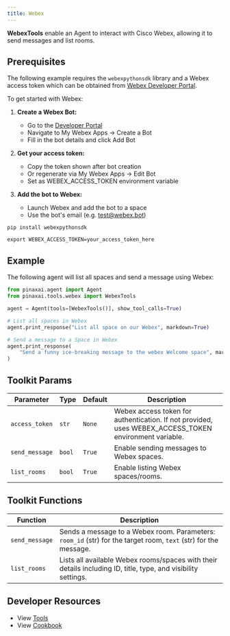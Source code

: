 ```yaml
---
title: Webex
---
```


**WebexTools** enable an Agent to interact with Cisco Webex, allowing it to send messages and list rooms.

## Prerequisites

The following example requires the `webexpythonsdk` library and a Webex access token which can be obtained from [Webex Developer Portal](https://developer.webex.com/docs/bots).

To get started with Webex:

1. **Create a Webex Bot:**
   - Go to the [Developer Portal](https://developer.webex.com/)
   - Navigate to My Webex Apps → Create a Bot
   - Fill in the bot details and click Add Bot

2. **Get your access token:**
   - Copy the token shown after bot creation
   - Or regenerate via My Webex Apps → Edit Bot
   - Set as WEBEX_ACCESS_TOKEN environment variable

3. **Add the bot to Webex:**
   - Launch Webex and add the bot to a space
   - Use the bot's email (e.g. test@webex.bot)

```shell
pip install webexpythonsdk
```

```shell
export WEBEX_ACCESS_TOKEN=your_access_token_here
```

## Example

The following agent will list all spaces and send a message using Webex:

```python cookbook/tools/webex_tool.py
from pinaxai.agent import Agent
from pinaxai.tools.webex import WebexTools

agent = Agent(tools=[WebexTools()], show_tool_calls=True)

# List all spaces in Webex
agent.print_response("List all space on our Webex", markdown=True)

# Send a message to a Space in Webex
agent.print_response(
    "Send a funny ice-breaking message to the webex Welcome space", markdown=True
)
```

## Toolkit Params

| Parameter      | Type   | Default | Description                                                                                |
| -------------- | ------ | ------- | ------------------------------------------------------------------------------------------ |
| `access_token` | `str`  | `None`  | Webex access token for authentication. If not provided, uses WEBEX_ACCESS_TOKEN environment variable. |
| `send_message` | `bool` | `True`  | Enable sending messages to Webex spaces.                                                   |
| `list_rooms`   | `bool` | `True`  | Enable listing Webex spaces/rooms.                                                         |

## Toolkit Functions

| Function       | Description                                                                                                |
| -------------- | ---------------------------------------------------------------------------------------------------------- |
| `send_message` | Sends a message to a Webex room. Parameters: `room_id` (str) for the target room, `text` (str) for the message. |
| `list_rooms`   | Lists all available Webex rooms/spaces with their details including ID, title, type, and visibility settings.   |


## Developer Resources

- View [Tools](https://github.com/Pinax-Labs/pinaxai/blob/main/libs/pinaxai/pinaxai/tools/webex.py)
- View [Cookbook](https://github.com/Pinax-Labs/pinaxai/blob/main/cookbook/tools/webex_tools.py) 